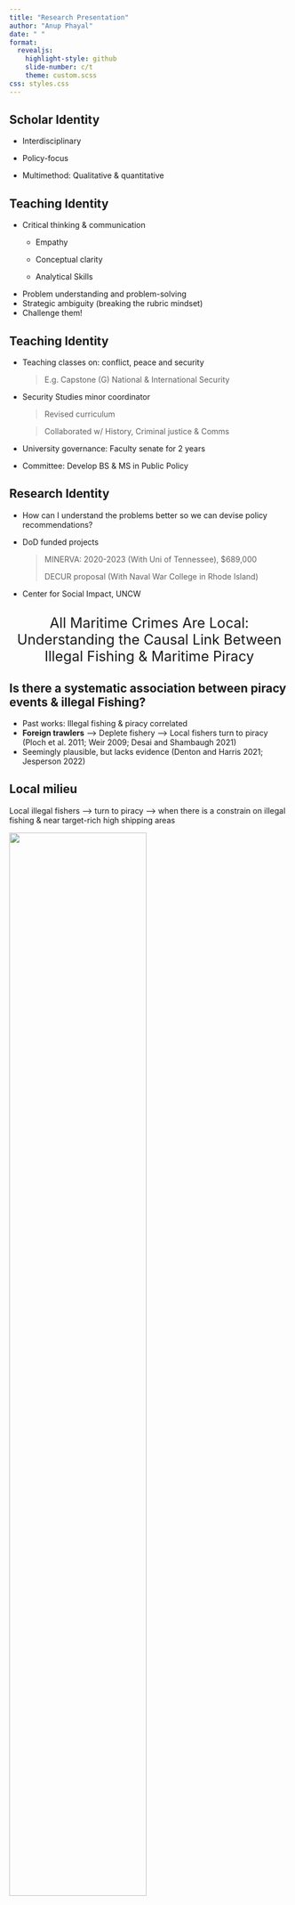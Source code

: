 ```yaml
---
title: "Research Presentation"
author: "Anup Phayal"
date: " "
format:
  revealjs:
    highlight-style: github
    slide-number: c/t
    theme: custom.scss
css: styles.css
---
```


<!-- https://anupphayal.github.io/gitblog -->

## Scholar Identity

-   Interdisciplinary

-   Policy-focus

-   Multimethod: Qualitative & quantitative


## Teaching Identity

-   Critical thinking & communication
    -   Empathy

    -   Conceptual clarity

    -   Analytical Skills
-   Problem understanding and problem-solving
-   Strategic ambiguity (breaking the rubric mindset)
-   Challenge them!

## Teaching Identity

-   Teaching classes on: conflict, peace and security

    > E.g. Capstone (G) National & International Security

-   Security Studies minor coordinator

    > Revised curriculum

    > Collaborated w/ History, Criminal justice & Comms

-   University governance: Faculty senate for 2 years

-   Committee: Develop BS & MS in Public Policy

## Research Identity

-   How can I understand the problems better so we can devise policy recommendations?

-   DoD funded projects

    > MINERVA: 2020-2023 (With Uni of Tennessee), \$689,000
    >
    > DECUR proposal (With Naval War College in Rhode Island)

-   Center for Social Impact, UNCW

<!-- layout="[[-1], [1], [-1]] IS improvisation for verticle alignment -->

## 

::: {style="font-size: 1.8em; text-align: center"}
All Maritime Crimes Are Local: Understanding the Causal Link Between Illegal Fishing & Maritime Piracy
:::

## Is there a systematic association between piracy events & illegal Fishing?

-   Past works: Illegal fishing & piracy correlated
-   **Foreign trawlers** --\> Deplete fishery --\> Local fishers turn to piracy (Ploch et al. 2011; Weir 2009; Desai and Shambaugh 2021)
-   Seemingly plausible, but lacks evidence (Denton and Harris 2021; Jesperson 2022)

## Local milieu

Local illegal fishers --\> turn to piracy --\> when there is a constrain on illegal fishing & near target-rich high shipping areas

![](input/pirates_by_frecon.jpg){style="height: 70%;" fig-align="center"}

::: {style="font-size: .5em; text-align: center; margin: -1em;"}
Photo credit: Eric Frécon
:::

<!-- for centering heading-2 below, see .css file -->

<!-- ## Piracy world-wide -->

<!-- ![](input/yearly_piracy_all.png){style="height: 85%;" fig-align="center"} -->

## Local milieu: Indonesia case

![](input/legal_iuuf.png){style="width: 100%;" fig-align="center;"}

## Mechanism {.centit}

```mermaid
%%|position: 'center'
flowchart TB
  A["<br/>  Potential (local)  <br/> IUUF perpetrators&ensp;  <br/> #160;"]---B["<br/>  Constraint due to enforcement&emsp; <br/> or other reasons <br/> (Observe decline in illegal catch)&emsp; <br/> #160;"]
  B---C["Presence of opportunity&emsp; "]
  C---D["Piracy events&emsp; "]
  
linkStyle default stroke:white,stroke-width:4px,TextColor:white; 
   
```

## Hypotheses {.centit}

*H1: Piracy incidents are more likely to occur in areas where illegal fishing has declined.*

<br/>

*H2: Piracy incidents are more likely to occur in areas with high commercial vessel traffic.*

<br/>

*H3 (Interaction): Piracy incidents are more likely to occur in areas with high vessel traffic and a decline in illegal fishing.*

<!-- &emsp; Adds 4 spaces, and ;&ensp; Adds 2 spaces -->

##  {background-image="input/world_gridcell_piracy.png" background-size="100%"}

[Research-Design]{.r-fit-text}

[Case Study: Indonesia]{.r-fit-text}

[Unit: Grid-Cell Analysis]{.r-fit-text}

[Model: Binary Time Series Cross-sectional model (Beck, Katz and Tucker 1998)]{.r-fit-text}

## Research Design {.smaller}

::: container
::: {.column width="50%"}
<br />

DV: Presence of piracy in a grid-cell in a year? (Y-1/N-0 )

<br />

Independent variables (grid-cell level):

-   Decline in IUU fishing (compared to previous year)
-   Opportunity: Ship traffic

Control variables:

-   Night lights
-   Ports
-   Security force bases
:::

::: {.column width="45%"}
<!-- [Night lights extrapolated average, 2009]{.r-fit-text} -->

![](input/nlights_2009.png){style="height: 90%;" fig-align="center;"}

![](input/vessel_traffic1.png){style="height: 90%;" fig-align="center;"}
:::
:::

<!-- ## Piracy & fishing in Indonesia -->

<!-- ![](input/piracy_fishing_indonesia.png){style="height: 90%;" fig-align="center;"} -->

##  {.smaller}

::: container
::: {.column width="40%"}
<br/>

-   Decrease=L.IUU -- IUU

-   IUU decrease=1 if decrease\>10%

-   IUU decrease=0, otherwise
:::

::: {.column width="55%"}
|                                    | ~(1)~                   | ~(2)~                   | ~(3)~                   |
|--------------------|------------------|------------------|------------------|
| ~IUU decrease~                     | ~1.852\*\*~ ~(0.731)~   | ~1.618\*\*\*~ ~(0.503)~ | ~0.858~ ~(0.616)~       |
| ~Vessel Traffic log (yearly mean)~ | ~1.003\*\*\*~ ~(0.046)~ | ~0.979\*\*\*~ ~(0.044)~ | ~0.977\*\*\*~ ~(0.045)~ |
| ~Near nightlight~                  |                         | ~5.402\*\*\*~ ~(1.183)~ | ~5.405\*\*\*~ ~(1.183)~ |
| ~Port count~                       |                         | ~1.379\*\*\*~ ~(0.160)~ | ~1.379\*\*\*~ ~(0.161)~ |
| ~PSDKP bases~                      |                         | ~0.265~ ~(0.352)~       | ~0.262~ ~(0.353)~       |
| ~IUU decrease X Traffic~           |                         |                         | ~0.166~ ~(0.150)~       |
| ~Observation~                      | ~66248~                 | ~66248~                 | ~66248~                 |

: {tbl-colwidths="\[55,14,14, 14\]"}
:::
:::

## Decrease in IUU, opportunity targets & piracy presence

![](input/figure_5.png){style="height: 90%;" fig-align="center;"}

## Different cutpoints of illegal fishing decline

![](input/figure_6.png){style="height: 90%;" fig-align="center;"}

<!-- ## Reported & Unreported Fishing {.centit} -->

<!-- ![](input/fishing_trend_indonesia.png){style="width: 150%;" fig-align="center;"} -->

## Decrease in legal fishing, opportunity, & piracy

![](input/figure_8.png){style="height: 90%;" fig-align="center;"}

##  {.smaller}

::: container
::: {.column width="30%"}
![](input/Indonesia_Blows_Up.png){style="height: 20%;" fig-align="left;"}

![](input/ship_blown.png){style="height: 60%;" fig-align="left;"}
:::

::: {.column width="10%" text-align="right;"}
:::

::: {.column width="45%"}
<br/>

**Conclusion**

-   Illegal fishing is associated with piracy, but not simple correlation

-   In Indonesia, locals engaged in illegal fishing, turn to piracy when IUUF catch is constrained

-   Without addressing community-level grievances, enforcement that effectively restricts IUU fishing can increase sea-piracy
:::
:::
